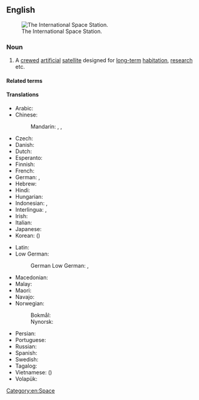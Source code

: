 {{also|space-station}}
==English==
[[Image:STS-114_view_of_the_ISS_after_undocking.jpg|thumb|right|The International Space Station.]]

===Noun===
{{wikipedia}}
{{en-noun}}

# A [[crewed]] [[artificial]] [[satellite]] designed for [[long-term]] [[habitation]], [[research]] etc.
#: {{syn|en|orbital station}}

====Related terms====
{{rel4|en
|{{l|en|spaceman}}
|{{l|en|space probe}}
|{{l|en|spacewoman}}
|{{l|en|spationaut}} ({{l|en|astronaut}})
}}

====Translations====
{{trans-top|crewed artificial satellite}}
* Arabic: {{t|ar|مُحَطَّةْ فَضَاء|f}}
* Chinese:
*: Mandarin: {{t+|cmn|空間站}}, {{t+|cmn|空间站|tr=kōngjiānzhàn}}, {{t+|cmn|太空站|tr=tàikōngzhàn}}
* Czech: {{t|cs|vesmírná stanice|f}}
* Danish: {{t|da|rumstation|c}}
* Dutch: {{t+|nl|ruimtestation|n}}
* Esperanto: {{t|eo|kosmostacio}}
* Finnish: {{t+|fi|avaruusasema}}
* French: {{t+|fr|station spatiale|f}}
* German: {{t+|de|Raumstation|f}}, {{t|de|Weltraumstation|f}}
* Hebrew: {{t|he|תחנת חלל|f|tr=takhanát-khalál}}
* Hindi: {{t|hi|अंतरिक्ष स्टेशन|?}}
* Hungarian: {{t+|hu|űrállomás}}
* Indonesian: {{t|id|stasiun ruang angkasa}}, {{t|id|stasiun luar angkasa}}
* Interlingua: {{t|ia|astrostation}}, {{t|ia|station de investigationes spatial}}
* Irish: {{t|ga|stáisiún spáis|m}}
* Italian: {{t+|it|stazione spaziale|f}}
* Japanese: {{t|ja|宇宙ステーション|tr=uchū-sutēshon}}
* Korean: {{t|ko|우주 정거장}} ({{t|ko|宇宙停車場}})
{{trans-mid}}
* Latin: {{t|la|statiō spatiālis|f}}
* Low German:
*: German Low German: {{t|nds-de|Ruumstatschoon|f}}, {{t|nds-de|Weltruumstatschoon|f}}
* Macedonian: {{t|mk|все́ленска ста́ница|f}}
* Malay: {{t|ms|stesen angkasa}}
* Maori: {{t|mi|taupuni ātea}}
* Navajo: {{t|nv|béésh naatʼaʼítsoh}}
* Norwegian:
*: Bokmål: {{t|nb|romstasjon|m}}
*: Nynorsk: {{t|nn|romstasjon|m}}
* Persian: {{t+|fa|ایستگاه فضایی}}
* Portuguese: {{t|pt|estação espacial|f}}
* Russian: {{t|ru|косми́ческая ста́нция|f}}
* Spanish: {{t|es|estación espacial|f}}
* Swedish: {{t|sv|rymdstation|c}}
* Tagalog: {{t|tl|himpilang pangkalawakan}}
* Vietnamese: {{t|vi|trạm không gian}} ({{t|vi|站空間}})
* Volapük: {{t|vo|stelastejen}}
{{trans-bottom}}

[[Category:en:Space]]